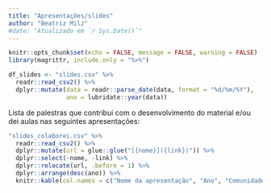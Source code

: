 ```yaml
---
title: "Apresentações/slides"
author: "Beatriz Milz"
#date: "Atualizado em `r Sys.Date()`"
---
```

```r
knitr::opts_chunk$set(echo = FALSE, message = FALSE, warning = FALSE)
library(magrittr, include.only = "%>%")
```
```r
df_slides <- "slides.csv" %>% 
  readr::read_csv2() %>% 
  dplyr::mutate(data = readr::parse_date(data, format = "%d/%m/%Y"),
                ano = lubridate::year(data))
```


Lista de palestras que contribui com o desenvolvimento do material e/ou dei aulas nas seguintes apresentações:

```r
"slides_colaborei.csv" %>% 
  readr::read_csv2() %>% 
  dplyr::mutate(url = glue::glue("[{nome}]({link})")) %>% 
  dplyr::select(-nome, -link) %>% 
  dplyr::relocate(url, .before = 1) %>% 
  dplyr::arrange(desc(ano)) %>% 
  knitr::kable(col.names = c("Nome da apresentação", "Ano", "Comunidade"))
```

